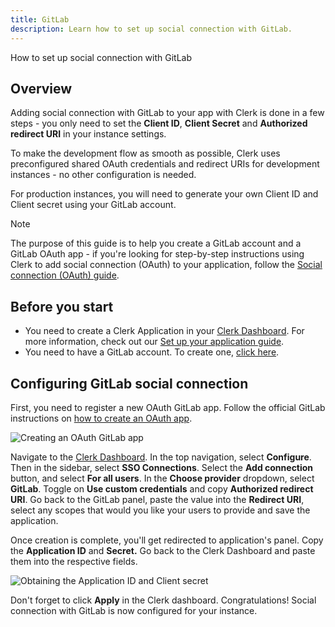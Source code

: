 ```yaml
---
title: GitLab
description: Learn how to set up social connection with GitLab.
---
```


How to set up social connection with GitLab

## Overview

Adding social connection with GitLab to your app with Clerk is done in a few steps - you only need to set the **Client ID**, **Client Secret** and **Authorized redirect URI** in your instance settings.

To make the development flow as smooth as possible, Clerk uses  preconfigured shared OAuth credentials and redirect URIs for development instances - no other configuration is needed.

For production instances, you will need to generate your own Client ID and Client secret using your GitLab account.

> [!NOTE]
> The purpose of this guide is to help you create a GitLab account and a  GitLab OAuth app - if you're looking for step-by-step instructions using Clerk to add social connection (OAuth) to your application, follow the [Social connection (OAuth) guide](/docs/authentication/social-connections/oauth).

## Before you start

- You need to create a Clerk Application in your [Clerk Dashboard](https://dashboard.clerk.com/). For more information, check out our [Set up your application guide](/docs/quickstarts/setup-clerk).
- You need to have a GitLab account. To create one, [click here](https://gitlab.com/users/sign_up).

## Configuring GitLab social connection

First, you need to register a new OAuth GitLab app. Follow the official GitLab instructions on [how to create an OAuth app](https://docs.gitlab.com/ee/integration/oauth_provider.html#user-owned-applications).

![Creating an OAuth GitLab app](/docs/images/authentication-providers/gitlab/7e67b1cb88c1df509cac722d6a6b2d7c624686f8-1919x840.png)

Navigate to the [Clerk Dashboard](https://dashboard.clerk.com/last-active?path=user-authentication/SSO-connections). In the top navigation, select **Configure**. Then in the sidebar, select **SSO Connections**. Select the **Add connection** button, and select **For all users**. In the **Choose provider** dropdown, select **GitLab**. Toggle on **Use custom credentials** and copy **Authorized redirect URI**. Go back to the GitLab panel, paste the value into the **Redirect URI**, select any scopes that would you like your users to provide and save the application.

Once creation is complete, you'll get redirected to application's panel. Copy the **Application ID** and **Secret.** Go back to the Clerk Dashboard and paste them into the respective fields.

![Obtaining the Application ID and Client secret](/docs/images/authentication-providers/gitlab/63d7ad6409b75e250377b4d1e9b792dbcecadae1-1920x841.png)

Don't forget to click **Apply** in the Clerk dashboard. Congratulations! Social connection with GitLab is now configured for your instance.
